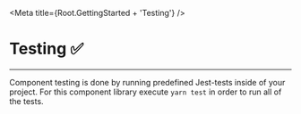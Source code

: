 
<Meta title={Root.GettingStarted + 'Testing'} />

# Testing ✅

<hr />

Component testing is done by running predefined Jest-tests inside of your project. For this component
library execute `yarn test` in order to run all of the tests.
